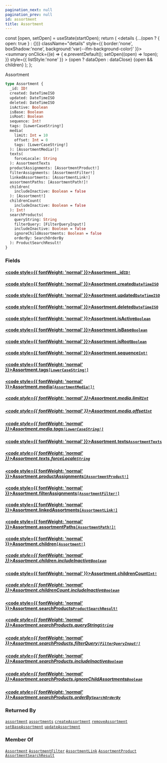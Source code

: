 ```yaml
---
pagination_next: null
pagination_prev: null
id: assortment
title: Assortment
---
```









  const [open, setOpen] = useState(startOpen);
  return (
    <details {...(open ? { open: true } : {})} className="details" style={{ border:'none', boxShadow:'none', background:'var(--ifm-background-color)' }}>
      <summary
        onClick={(e) => {
          e.preventDefault();
          setOpen((open) => !open);
        }}
        style={{ listStyle:'none' }}
      >
      {open ? dataOpen : dataClose}
      </summary>
      {open && children}
    </details>
  );
};








Assortment


```graphql
type Assortment {
  _id: ID!
  created: DateTimeISO
  updated: DateTimeISO
  deleted: DateTimeISO
  isActive: Boolean
  isBase: Boolean
  isRoot: Boolean
  sequence: Int!
  tags: [LowerCaseString!]
  media(
    limit: Int = 10
    offset: Int = 0
    tags: [LowerCaseString!]
  ): [AssortmentMedia!]!
  texts(
    forceLocale: String
  ): AssortmentTexts
  productAssignments: [AssortmentProduct!]
  filterAssignments: [AssortmentFilter!]
  linkedAssortments: [AssortmentLink!]
  assortmentPaths: [AssortmentPath!]!
  children(
    includeInactive: Boolean = false
  ): [Assortment!]
  childrenCount(
    includeInactive: Boolean = false
  ): Int!
  searchProducts(
    queryString: String
    filterQuery: [FilterQueryInput!]
    includeInactive: Boolean = false
    ignoreChildAssortments: Boolean = false
    orderBy: SearchOrderBy
  ): ProductSearchResult!
}
```




### Fields

#### [<code style={{ fontWeight: 'normal' }}>Assortment.<b>_id</b></code>](#)<Bullet />[`ID!`](/types/scalars/id.mdx) <Badge class="badge badge--secondary" text="non-null"/> <Badge class="badge badge--secondary" text="scalar"/> 



#### [<code style={{ fontWeight: 'normal' }}>Assortment.<b>created</b></code>](#)<Bullet />[`DateTimeISO`](/types/scalars/date-time-iso.mdx) <Badge class="badge badge--secondary" text="scalar"/> 



#### [<code style={{ fontWeight: 'normal' }}>Assortment.<b>updated</b></code>](#)<Bullet />[`DateTimeISO`](/types/scalars/date-time-iso.mdx) <Badge class="badge badge--secondary" text="scalar"/> 



#### [<code style={{ fontWeight: 'normal' }}>Assortment.<b>deleted</b></code>](#)<Bullet />[`DateTimeISO`](/types/scalars/date-time-iso.mdx) <Badge class="badge badge--secondary" text="scalar"/> 



#### [<code style={{ fontWeight: 'normal' }}>Assortment.<b>isActive</b></code>](#)<Bullet />[`Boolean`](/types/scalars/boolean.mdx) <Badge class="badge badge--secondary" text="scalar"/> 



#### [<code style={{ fontWeight: 'normal' }}>Assortment.<b>isBase</b></code>](#)<Bullet />[`Boolean`](/types/scalars/boolean.mdx) <Badge class="badge badge--secondary" text="scalar"/> 



#### [<code style={{ fontWeight: 'normal' }}>Assortment.<b>isRoot</b></code>](#)<Bullet />[`Boolean`](/types/scalars/boolean.mdx) <Badge class="badge badge--secondary" text="scalar"/> 



#### [<code style={{ fontWeight: 'normal' }}>Assortment.<b>sequence</b></code>](#)<Bullet />[`Int!`](/types/scalars/int.mdx) <Badge class="badge badge--secondary" text="non-null"/> <Badge class="badge badge--secondary" text="scalar"/> 



#### [<code style={{ fontWeight: 'normal' }}>Assortment.<b>tags</b></code>](#)<Bullet />[`[LowerCaseString!]`](/types/scalars/lower-case-string.mdx) <Badge class="badge badge--secondary" text="list"/> <Badge class="badge badge--secondary" text="scalar"/> 



#### [<code style={{ fontWeight: 'normal' }}>Assortment.<b>media</b></code>](#)<Bullet />[`[AssortmentMedia!]!`](/types/objects/assortment-media.mdx) <Badge class="badge badge--secondary" text="non-null"/> <Badge class="badge badge--secondary" text="object"/> 

##### [<code style={{ fontWeight: 'normal' }}>Assortment.media.<b>limit</b></code>](#)<Bullet />[`Int`](/types/scalars/int.mdx) <Badge class="badge badge--secondary" text="scalar"/> 



##### [<code style={{ fontWeight: 'normal' }}>Assortment.media.<b>offset</b></code>](#)<Bullet />[`Int`](/types/scalars/int.mdx) <Badge class="badge badge--secondary" text="scalar"/> 



##### [<code style={{ fontWeight: 'normal' }}>Assortment.media.<b>tags</b></code>](#)<Bullet />[`[LowerCaseString!]`](/types/scalars/lower-case-string.mdx) <Badge class="badge badge--secondary" text="list"/> <Badge class="badge badge--secondary" text="scalar"/> 



#### [<code style={{ fontWeight: 'normal' }}>Assortment.<b>texts</b></code>](#)<Bullet />[`AssortmentTexts`](/types/objects/assortment-texts.mdx) <Badge class="badge badge--secondary" text="object"/> 

##### [<code style={{ fontWeight: 'normal' }}>Assortment.texts.<b>forceLocale</b></code>](#)<Bullet />[`String`](/types/scalars/string.mdx) <Badge class="badge badge--secondary" text="scalar"/> 



#### [<code style={{ fontWeight: 'normal' }}>Assortment.<b>productAssignments</b></code>](#)<Bullet />[`[AssortmentProduct!]`](/types/objects/assortment-product.mdx) <Badge class="badge badge--secondary" text="list"/> <Badge class="badge badge--secondary" text="object"/> 



#### [<code style={{ fontWeight: 'normal' }}>Assortment.<b>filterAssignments</b></code>](#)<Bullet />[`[AssortmentFilter!]`](/types/objects/assortment-filter.mdx) <Badge class="badge badge--secondary" text="list"/> <Badge class="badge badge--secondary" text="object"/> 



#### [<code style={{ fontWeight: 'normal' }}>Assortment.<b>linkedAssortments</b></code>](#)<Bullet />[`[AssortmentLink!]`](/types/objects/assortment-link.mdx) <Badge class="badge badge--secondary" text="list"/> <Badge class="badge badge--secondary" text="object"/> 



#### [<code style={{ fontWeight: 'normal' }}>Assortment.<b>assortmentPaths</b></code>](#)<Bullet />[`[AssortmentPath!]!`](/types/objects/assortment-path.mdx) <Badge class="badge badge--secondary" text="non-null"/> <Badge class="badge badge--secondary" text="object"/> 



#### [<code style={{ fontWeight: 'normal' }}>Assortment.<b>children</b></code>](#)<Bullet />[`[Assortment!]`](/types/objects/assortment.mdx) <Badge class="badge badge--secondary" text="list"/> <Badge class="badge badge--secondary" text="object"/> 

##### [<code style={{ fontWeight: 'normal' }}>Assortment.children.<b>includeInactive</b></code>](#)<Bullet />[`Boolean`](/types/scalars/boolean.mdx) <Badge class="badge badge--secondary" text="scalar"/> 



#### [<code style={{ fontWeight: 'normal' }}>Assortment.<b>childrenCount</b></code>](#)<Bullet />[`Int!`](/types/scalars/int.mdx) <Badge class="badge badge--secondary" text="non-null"/> <Badge class="badge badge--secondary" text="scalar"/> 

##### [<code style={{ fontWeight: 'normal' }}>Assortment.childrenCount.<b>includeInactive</b></code>](#)<Bullet />[`Boolean`](/types/scalars/boolean.mdx) <Badge class="badge badge--secondary" text="scalar"/> 



#### [<code style={{ fontWeight: 'normal' }}>Assortment.<b>searchProducts</b></code>](#)<Bullet />[`ProductSearchResult!`](/types/objects/product-search-result.mdx) <Badge class="badge badge--secondary" text="non-null"/> <Badge class="badge badge--secondary" text="object"/> 

##### [<code style={{ fontWeight: 'normal' }}>Assortment.searchProducts.<b>queryString</b></code>](#)<Bullet />[`String`](/types/scalars/string.mdx) <Badge class="badge badge--secondary" text="scalar"/> 



##### [<code style={{ fontWeight: 'normal' }}>Assortment.searchProducts.<b>filterQuery</b></code>](#)<Bullet />[`[FilterQueryInput!]`](/types/inputs/filter-query-input.mdx) <Badge class="badge badge--secondary" text="list"/> <Badge class="badge badge--secondary" text="input"/> 



##### [<code style={{ fontWeight: 'normal' }}>Assortment.searchProducts.<b>includeInactive</b></code>](#)<Bullet />[`Boolean`](/types/scalars/boolean.mdx) <Badge class="badge badge--secondary" text="scalar"/> 



##### [<code style={{ fontWeight: 'normal' }}>Assortment.searchProducts.<b>ignoreChildAssortments</b></code>](#)<Bullet />[`Boolean`](/types/scalars/boolean.mdx) <Badge class="badge badge--secondary" text="scalar"/> 



##### [<code style={{ fontWeight: 'normal' }}>Assortment.searchProducts.<b>orderBy</b></code>](#)<Bullet />[`SearchOrderBy`](/types/enums/search-order-by.mdx) <Badge class="badge badge--secondary" text="enum"/> 







### Returned By

[`assortment`](/operations/queries/assortment.mdx)  <Badge class="badge badge--secondary" text="query"/><Bullet />[`assortments`](/operations/queries/assortments.mdx)  <Badge class="badge badge--secondary" text="query"/><Bullet />[`createAssortment`](/operations/mutations/create-assortment.mdx)  <Badge class="badge badge--secondary" text="mutation"/><Bullet />[`removeAssortment`](/operations/mutations/remove-assortment.mdx)  <Badge class="badge badge--secondary" text="mutation"/><Bullet />[`setBaseAssortment`](/operations/mutations/set-base-assortment.mdx)  <Badge class="badge badge--secondary" text="mutation"/><Bullet />[`updateAssortment`](/operations/mutations/update-assortment.mdx)  <Badge class="badge badge--secondary" text="mutation"/>

### Member Of

[`Assortment`](/types/objects/assortment.mdx)  <Badge class="badge badge--secondary" text="object"/><Bullet />[`AssortmentFilter`](/types/objects/assortment-filter.mdx)  <Badge class="badge badge--secondary" text="object"/><Bullet />[`AssortmentLink`](/types/objects/assortment-link.mdx)  <Badge class="badge badge--secondary" text="object"/><Bullet />[`AssortmentProduct`](/types/objects/assortment-product.mdx)  <Badge class="badge badge--secondary" text="object"/><Bullet />[`AssortmentSearchResult`](/types/objects/assortment-search-result.mdx)  <Badge class="badge badge--secondary" text="object"/>

